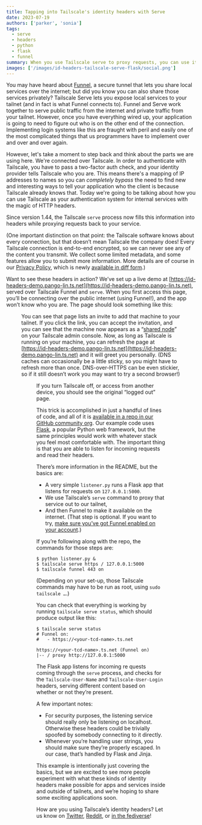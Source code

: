 ```yaml
---
title: Tapping into Tailscale's identity headers with Serve
date: 2023-07-19
authors: ['parker', 'sonia']
tags:
  - serve
  - headers
  - python
  - flask
  - funnel
summary: When you use Tailscale serve to proxy requests, you can use its identity headers to change what content you serve.
images: ['/images/id-headers-tailscale-serve-flask/social.png']
---
```


You may have heard about [Funnel](https://tailscale.com/kb/1247/funnel-serve-use-cases/), a secure tunnel that lets you share local services over the internet; but did you know you can also share those services privately? Tailscale Serve lets you expose local services to your tailnet (and in fact is what Funnel connects to). Funnel and Serve work together to serve public traffic from the internet and private traffic from your tailnet. However, once you have everything wired up, your application is going to need to figure out who is on the other end of the connection. Implementing login systems like this are fraught with peril and easily one of the most complicated things that us programmers have to implement over and over and over again.

However, let's take a moment to step back and think about the parts we are using here. We're connected over Tailscale. In order to authenticate with Tailscale, you have to pass a two-factor auth check, and your identity provider tells Tailscale who you are. This means there's a mapping of IP addresses to names so you can _completely bypass_ the need to find new and interesting ways to tell your application who the client is because Tailscale already knows that. Today we're going to be talking about how you can use Tailscale as your authentication system for internal services with the magic of HTTP headers.

Since version 1.44, the Tailscale `serve` process now fills this information into headers while proxying requests back to your service.

(One important distinction on that point: the Tailscale software knows about every connection, but that doesn’t mean Tailscale the company does! Every Tailscale connection is end-to-end encrypted, so we can never see any of the content you transmit. We collect some limited metadata, and some features allow you to submit more information. More details are of course in our [Privacy Policy](https://tailscale.com/privacy-policy/), which is newly [available in diff form](https://tailscale.com/blog/subscribe-terms/).)

Want to see these headers in action? We’ve set up a live demo at [https://id-headers-demo.pango-lin.ts.net](https://id-headers-demo.pango-lin.ts.net), served over Tailscale Funnel and `serve`. When you first access this page, you’ll be connecting over the public internet (using Funnel!), and the app won’t know who you are. The page should look something like this:

<Figure
  src="/images/id-headers-tailscale-serve-flask/funnel-view.png"
  width={872}
  height={443}
  alt={`A friendly emoji cowboy greets the unknown browser.`}
/>

You can see that page lists an invite to add that machine to your tailnet. If you click the link, you can accept the invitation, and you can see that the machine now appears as a “[shared node](https://tailscale.com/kb/1084/sharing/)” on your Tailscale admin console. Now, as long as Tailscale is running on your machine, you can refresh the page at [https://id-headers-demo.pango-lin.ts.net](https://id-headers-demo.pango-lin.ts.net) and it will greet you personally. (DNS caches can occasionally be a little sticky, so you might have to refresh more than once. DNS-over-HTTPS can be even stickier, so if it still doesn’t work you may want to try a second browser!)

<Figure
  src="/images/id-headers-tailscale-serve-flask/tailnet-view.png"
  width={880}
  height={375}
  alt={`A new greeting acknowledges the browser by their Tailscale log-in name.`}
/>

If you turn Tailscale off, or access from another device, you should see the original “logged out” page.

This trick is accomplished in just a handful of lines of code, and all of it is [available in a repo in our GitHub community org](https://github.com/tailscale-dev/id-headers-demo). Our example code uses [Flask](https://flask.palletsprojects.com/), a popular Python web framework, but the same principles would work with whatever stack you feel most comfortable with. The important thing is that you are able to listen for incoming requests and read their headers.

There’s more information in the README, but the basics are:

- A very simple `listener.py` runs a Flask app that listens for requests on `127.0.0.1:5000`.
- We use Tailscale’s `serve` command to proxy that service out to our tailnet,
- And then Funnel to make it available on the internet. (That step is optional. If you want to try, [make sure you’ve got Funnel enabled on your account](https://tailscale.com/kb/1223/tailscale-funnel/#setup).)

If you’re following along with the repo, the commands for those steps are:

```
$ python listener.py &
$ tailscale serve https / 127.0.0.1:5000
$ tailscale funnel 443 on
```

(Depending on your set-up, those Tailscale commands may have to be run as root, using `sudo tailscale …`.)

You can check that everything is working by running `tailscale serve status`, which should produce output like this:

```
$ tailscale serve status
# Funnel on:
# 	- https://<your-tcd-name>.ts.net

https://<your-tcd-name>.ts.net (Funnel on)
|-- / proxy http://127.0.0.1:5000
```

The Flask app listens for incoming re quests coming through the `serve` process, and checks for the `Tailscale-User-Name` and `Tailscale-User-Login` headers, serving different content based on whether or not they’re present.

A few important notes:

- For security purposes, the listening service should really only be listening on localhost. Otherwise these headers could be trivially spoofed by somebody connecting to it directly.
- Whenever you’re handling user strings, you should make sure they’re properly escaped. In our case, that’s handled by Flask and Jinja.

This example is intentionally just covering the basics, but we are excited to see more people experiment with what these kinds of identity headers make possible for apps and services inside and outside of tailnets, and we’re hoping to share some exciting applications soon.

How are you using Tailscale’s identity headers? Let us know on [Twitter](https://twitter.com/tailscale), [Reddit](https://www.reddit.com/r/Tailscale/), or [in the fediverse](https://hachyderm.io/@tailscale)!
